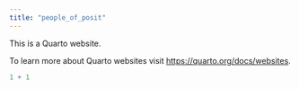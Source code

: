 ```yaml
---
title: "people_of_posit"
---
```


This is a Quarto website.

To learn more about Quarto websites visit <https://quarto.org/docs/websites>.

```r
1 + 1
```
